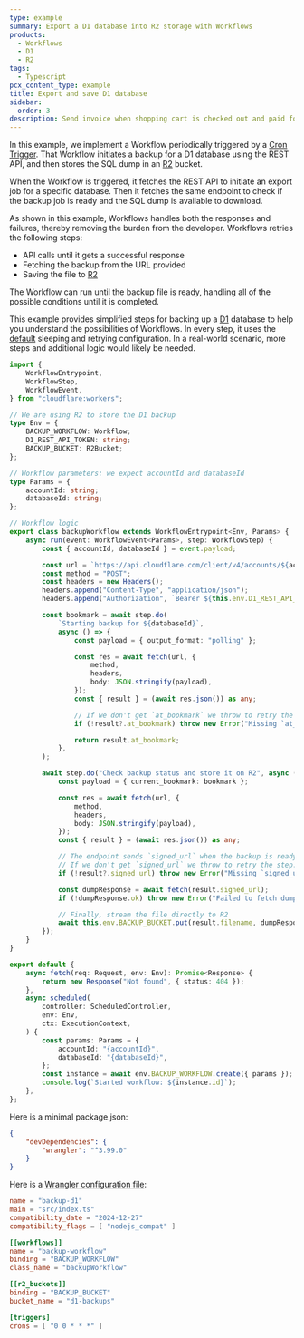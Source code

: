 ```yaml
---
type: example
summary: Export a D1 database into R2 storage with Workflows
products:
  - Workflows
  - D1
  - R2
tags:
  - Typescript
pcx_content_type: example
title: Export and save D1 database
sidebar:
  order: 3
description: Send invoice when shopping cart is checked out and paid for
---
```



In this example, we implement a Workflow periodically triggered by a [Cron Trigger](/workers/configuration/cron-triggers). That Workflow initiates a backup for a D1 database using the REST API, and then stores the SQL dump in an [R2](/r2) bucket.

When the Workflow is triggered, it fetches the REST API to initiate an export job for a specific database. Then it fetches the same endpoint to check if the backup job is ready and the SQL dump is available to download.

As shown in this example, Workflows handles both the responses and failures, thereby removing the burden from the developer. Workflows retries the following steps:

- API calls until it gets a successful response
- Fetching the backup from the URL provided
- Saving the file to [R2](/r2)

The Workflow can run until the backup file is ready, handling all of the possible conditions until it is completed.

This example provides simplified steps for backing up a [D1](/d1) database to help you understand the possibilities of Workflows. In every step, it uses the [default](/workflows/build/sleeping-and-retrying) sleeping and retrying configuration. In a real-world scenario, more steps and additional logic would likely be needed.

```ts
import {
	WorkflowEntrypoint,
	WorkflowStep,
	WorkflowEvent,
} from "cloudflare:workers";

// We are using R2 to store the D1 backup
type Env = {
	BACKUP_WORKFLOW: Workflow;
	D1_REST_API_TOKEN: string;
	BACKUP_BUCKET: R2Bucket;
};

// Workflow parameters: we expect accountId and databaseId
type Params = {
	accountId: string;
	databaseId: string;
};

// Workflow logic
export class backupWorkflow extends WorkflowEntrypoint<Env, Params> {
	async run(event: WorkflowEvent<Params>, step: WorkflowStep) {
		const { accountId, databaseId } = event.payload;

		const url = `https://api.cloudflare.com/client/v4/accounts/${accountId}/d1/database/${databaseId}/export`;
		const method = "POST";
		const headers = new Headers();
		headers.append("Content-Type", "application/json");
		headers.append("Authorization", `Bearer ${this.env.D1_REST_API_TOKEN}`);

		const bookmark = await step.do(
			`Starting backup for ${databaseId}`,
			async () => {
				const payload = { output_format: "polling" };

				const res = await fetch(url, {
					method,
					headers,
					body: JSON.stringify(payload),
				});
				const { result } = (await res.json()) as any;

				// If we don't get `at_bookmark` we throw to retry the step
				if (!result?.at_bookmark) throw new Error("Missing `at_bookmark`");

				return result.at_bookmark;
			},
		);

		await step.do("Check backup status and store it on R2", async () => {
			const payload = { current_bookmark: bookmark };

			const res = await fetch(url, {
				method,
				headers,
				body: JSON.stringify(payload),
			});
			const { result } = (await res.json()) as any;

			// The endpoint sends `signed_url` when the backup is ready to download.
			// If we don't get `signed_url` we throw to retry the step.
			if (!result?.signed_url) throw new Error("Missing `signed_url`");

			const dumpResponse = await fetch(result.signed_url);
			if (!dumpResponse.ok) throw new Error("Failed to fetch dump file");

			// Finally, stream the file directly to R2
			await this.env.BACKUP_BUCKET.put(result.filename, dumpResponse.body);
		});
	}
}

export default {
	async fetch(req: Request, env: Env): Promise<Response> {
		return new Response("Not found", { status: 404 });
	},
	async scheduled(
		controller: ScheduledController,
		env: Env,
		ctx: ExecutionContext,
	) {
		const params: Params = {
			accountId: "{accountId}",
			databaseId: "{databaseId}",
		};
		const instance = await env.BACKUP_WORKFLOW.create({ params });
		console.log(`Started workflow: ${instance.id}`);
	},
};
```

Here is a minimal package.json:

```json
{
	"devDependencies": {
		"wrangler": "^3.99.0"
	}
}
```

Here is a [Wrangler configuration file](/workers/wrangler/configuration/):

<WranglerConfig>

```toml
name = "backup-d1"
main = "src/index.ts"
compatibility_date = "2024-12-27"
compatibility_flags = [ "nodejs_compat" ]

[[workflows]]
name = "backup-workflow"
binding = "BACKUP_WORKFLOW"
class_name = "backupWorkflow"

[[r2_buckets]]
binding = "BACKUP_BUCKET"
bucket_name = "d1-backups"

[triggers]
crons = [ "0 0 * * *" ]
```

</WranglerConfig>
